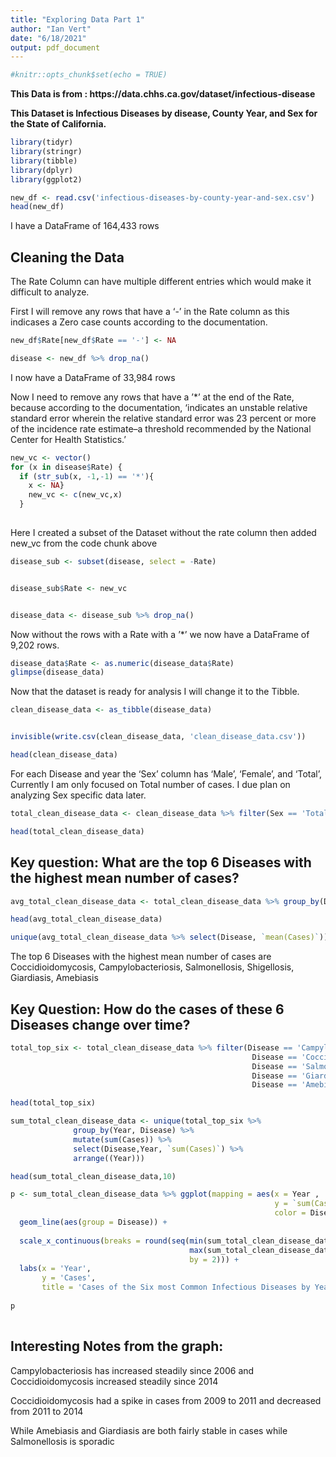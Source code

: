 ```yaml
---
title: "Exploring Data Part 1"
author: "Ian Vert"
date: "6/18/2021"
output: pdf_document
---
```


```r
#knitr::opts_chunk$set(echo = TRUE)
```

**This Data is from : https://data.chhs.ca.gov/dataset/infectious-disease**

**This Dataset is Infectious Diseases by disease, County Year, and Sex for the State of California.**

```r

library(tidyr)
library(stringr)
library(tibble)
library(dplyr)
library(ggplot2)

```

```r
new_df <- read.csv('infectious-diseases-by-county-year-and-sex.csv')
head(new_df)
```

I have a DataFrame of 164,433 rows

## Cleaning the Data

The Rate Column can have multiple different entries which would make it difficult to analyze.

First I will remove any rows that have a '-' in the Rate column as this indicases a Zero case counts according to the documentation.


```r

new_df$Rate[new_df$Rate == '-'] <- NA

disease <- new_df %>% drop_na() 

```


I now have a DataFrame of 33,984 rows


Now I need to remove any rows that have a '*' at the end of the Rate, because according to the documentation, 'indicates an unstable relative standard error wherein the relative standard error was 23 percent or more of the incidence rate estimate--a threshold recommended by the National Center for Health Statistics.'


```r

new_vc <- vector()
for (x in disease$Rate) {
  if (str_sub(x, -1,-1) == '*'){
    x <- NA}
    new_vc <- c(new_vc,x)
  } 
    
```


Here I created a subset of the Dataset without the rate column then added new_vc from the code chunk above


```r

disease_sub <- subset(disease, select = -Rate)


disease_sub$Rate <- new_vc


disease_data <- disease_sub %>% drop_na()

```


Now without the rows with a Rate with a '*' we now have a DataFrame of 9,202 rows. 


```r

disease_data$Rate <- as.numeric(disease_data$Rate) 
glimpse(disease_data)
```

Now that the dataset is ready for analysis I will change it to the Tibble.

```r

clean_disease_data <- as_tibble(disease_data)


invisible(write.csv(clean_disease_data, 'clean_disease_data.csv'))

head(clean_disease_data)

```


For each Disease and year the 'Sex' column has 'Male', 'Female', and 'Total', Currently I am only focused on Total number of cases. I due plan on analyzing Sex specific data later.


```r

total_clean_disease_data <- clean_disease_data %>% filter(Sex == 'Total')

head(total_clean_disease_data)

```


##  Key question: What are the top 6 Diseases with the highest mean number of cases?


```r

avg_total_clean_disease_data <- total_clean_disease_data %>% group_by(Disease) %>% mutate(mean(Cases)) 

head(avg_total_clean_disease_data)

```


```r

unique(avg_total_clean_disease_data %>% select(Disease, `mean(Cases)`)) %>% arrange(desc(`mean(Cases)`))

```


The top 6 Diseases with the highest mean number of cases are Coccidioidomycosis, Campylobacteriosis, Salmonellosis, Shigellosis, Giardiasis, Amebiasis	


## Key Question: How do the cases of these 6 Diseases change over time?

```r


total_top_six <- total_clean_disease_data %>% filter(Disease == 'Campylobacteriosis' | 
                                                      Disease == 'Coccidioidomycosis'|
                                                      Disease == 'Salmonellosis' | 
                                                      Disease == 'Giardiasis' | 
                                                      Disease == 'Amebiasis')

head(total_top_six)

```



```r

sum_total_clean_disease_data <- unique(total_top_six %>%
              group_by(Year, Disease) %>% 
              mutate(sum(Cases)) %>% 
              select(Disease,Year, `sum(Cases)`) %>% 
              arrange((Year)))

head(sum_total_clean_disease_data,10)

```


```r


p <- sum_total_clean_disease_data %>% ggplot(mapping = aes(x = Year , 
                                                           y = `sum(Cases)`,
                                                           color = Disease)) +
  geom_line(aes(group = Disease)) +
  
  scale_x_continuous(breaks = round(seq(min(sum_total_clean_disease_data$Year),
                                        max(sum_total_clean_disease_data$Year),
                                        by = 2))) +
  labs(x = 'Year',
       y = 'Cases',
       title = 'Cases of the Six most Common Infectious Diseases by Year (2001-2019)') 
  
p  
  
```

## Interesting Notes from the graph:

Campylobacteriosis has increased steadily since 2006 and Coccidioidomycosis increased steadily since 2014

Coccidioidomycosis had a spike in cases from 2009 to 2011 and decreased from 2011 to 2014 

While Amebiasis and Giardiasis are both fairly stable in cases while Salmonellosis is sporadic 


